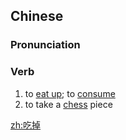 ==Chinese==
{{zh-forms}}

===Pronunciation===
{{zh-pron
|m=chīdiào
|c=hek3 diu6
|cat=v
}}

===Verb===
{{zh-verb}}

# to [[eat up]]; to [[consume]]
# to take a [[chess]] piece

[[zh:吃掉]]
